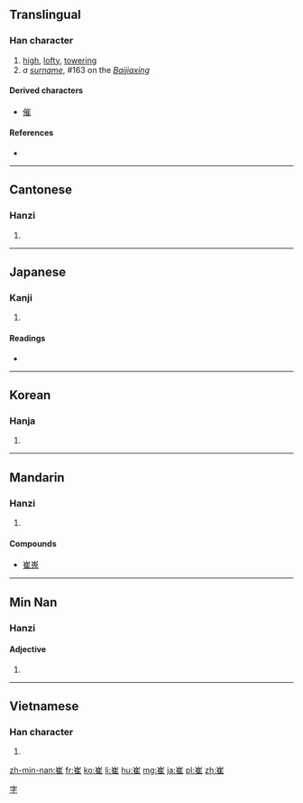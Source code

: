 ==Translingual==

===Han character===
{{Han char|rn=46|rad=山|as=08|sn=11|four=2221<sub>4</sub>|canj=山人土 (UOG)|ids=⿱[[山]][[隹]]}}

# [[high]], [[lofty]], [[towering]]
# ''a [[surname]]'', #163 on the ''[[:w:Baijiaxing|Baijiaxing]]''

====Derived characters====
* [[催]]

====References====
* {{Han ref|kx=0314.060|dkj=08178|dj=0614.230|hdz=10780.170|uh=5D14|ud=23828|bh=B15A|bd=45402}}

----

==Cantonese==

===Hanzi===
{{yue-hanzi|jyut=[[ceoi1]]|y=cheui1}}

# {{defn|lang=yue|sort=山08}}

----

==Japanese==

===Kanji===
{{ja-kanji|grade=|rs=山08}}

# {{defn|lang=ja|sort=山08}}

====Readings====
* {{ja-readings|on=[[さい]] (sai), [[すい]] (sui), [[せ]] (se)|kun=[[まじわる]] (majiwaru)}}

----

==Korean==

===Hanja===
{{ko-hanja|hangeul=최|rv=choe|mr=ch'oe|y=choy}}

# {{defn|lang=ko|sort=山08}}

----

==Mandarin==

===Hanzi===
{{cmn-hanzi|pin=[[cuī]] ([[cui1]]), [[Cuī]] ([[Cui1]])|wg=ts'ui<sup>1</sup>, Ts'ui<sup>1</sup>}}

# {{defn|lang=cmn|sort=山08}}

====Compounds====
* [[崔嵬]]

[[Category:Mandarin surnames|字]]

----

==Min Nan==

===Hanzi===
{{head|nan|hanzi|sc=Hani}}{{attention|cmn|needs inflection template}}

====Adjective====
{{nan-adj|ts|poj=[[chhui]] (chhui<sup>1</sup>)|pojt=chhui1|rs=chhui1}}

# {{defn|lang=nan|sort=山08}}

----

==Vietnamese==

===Han character===
{{vi-hantu|[[thôi]], [[thoi]], [[thòi]]|rs=山08}}

# {{defn|lang=vi|sort=山08}}

[[zh-min-nan:崔]]
[[fr:崔]]
[[ko:崔]]
[[li:崔]]
[[hu:崔]]
[[mg:崔]]
[[ja:崔]]
[[pl:崔]]
[[zh:崔]]
